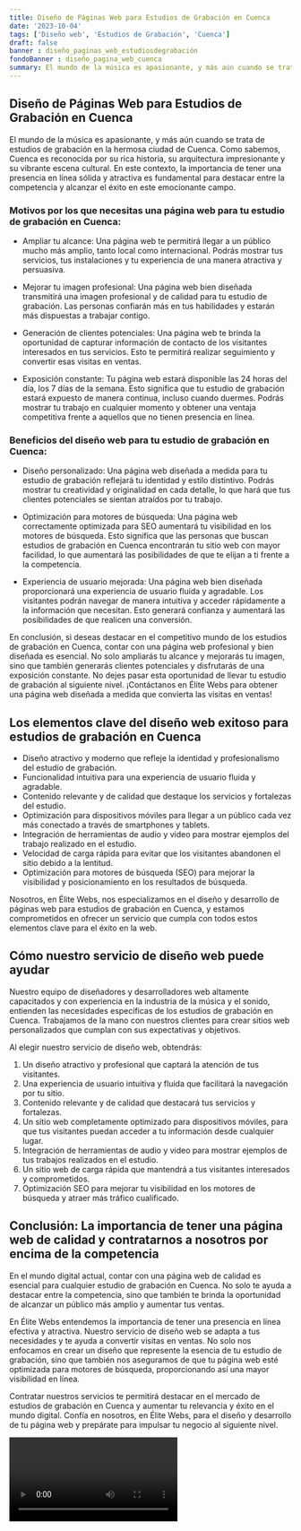 ```yaml
---
title: Diseño de Páginas Web para Estudios de Grabación en Cuenca
date: '2023-10-04'
tags: ['Diseño web', 'Estudios de Grabación', 'Cuenca']
draft: false
banner : diseño_paginas_web_estudiosdegrabación
fondoBanner : diseño_pagina_web_cuenca
summary: El mundo de la música es apasionante, y más aún cuando se trata de estudios de grabación en la hermosa ciudad de Cuenca. Como sabemos, Cuenca es reconocida por su rica historia, su arquitectura impresionante y su vibrante escena cultural. En este contexto, la importancia de tener una presencia en línea sólida y atractiva es fundamental para destacar entre la competencia y alcanzar el éxito en este emocionante campo.
---
```


## Diseño de Páginas Web para Estudios de Grabación en Cuenca

El mundo de la música es apasionante, y más aún cuando se trata de estudios de grabación en la hermosa ciudad de Cuenca. Como sabemos, Cuenca es reconocida por su rica historia, su arquitectura impresionante y su vibrante escena cultural. En este contexto, la importancia de tener una presencia en línea sólida y atractiva es fundamental para destacar entre la competencia y alcanzar el éxito en este emocionante campo.

### Motivos por los que necesitas una página web para tu estudio de grabación en Cuenca:

- Ampliar tu alcance: Una página web te permitirá llegar a un público mucho más amplio, tanto local como internacional. Podrás mostrar tus servicios, tus instalaciones y tu experiencia de una manera atractiva y persuasiva.

- Mejorar tu imagen profesional: Una página web bien diseñada transmitirá una imagen profesional y de calidad para tu estudio de grabación. Las personas confiarán más en tus habilidades y estarán más dispuestas a trabajar contigo.

- Generación de clientes potenciales: Una página web te brinda la oportunidad de capturar información de contacto de los visitantes interesados en tus servicios. Esto te permitirá realizar seguimiento y convertir esas visitas en ventas.

- Exposición constante: Tu página web estará disponible las 24 horas del día, los 7 días de la semana. Esto significa que tu estudio de grabación estará expuesto de manera continua, incluso cuando duermes. Podrás mostrar tu trabajo en cualquier momento y obtener una ventaja competitiva frente a aquellos que no tienen presencia en línea.

### Beneficios del diseño web para tu estudio de grabación en Cuenca:

- Diseño personalizado: Una página web diseñada a medida para tu estudio de grabación reflejará tu identidad y estilo distintivo. Podrás mostrar tu creatividad y originalidad en cada detalle, lo que hará que tus clientes potenciales se sientan atraídos por tu trabajo.

- Optimización para motores de búsqueda: Una página web correctamente optimizada para SEO aumentará tu visibilidad en los motores de búsqueda. Esto significa que las personas que buscan estudios de grabación en Cuenca encontrarán tu sitio web con mayor facilidad, lo que aumentará las posibilidades de que te elijan a ti frente a la competencia.

- Experiencia de usuario mejorada: Una página web bien diseñada proporcionará una experiencia de usuario fluida y agradable. Los visitantes podrán navegar de manera intuitiva y acceder rápidamente a la información que necesitan. Esto generará confianza y aumentará las posibilidades de que realicen una conversión.

En conclusión, si deseas destacar en el competitivo mundo de los estudios de grabación en Cuenca, contar con una página web profesional y bien diseñada es esencial. No solo ampliarás tu alcance y mejorarás tu imagen, sino que también generarás clientes potenciales y disfrutarás de una exposición constante. No dejes pasar esta oportunidad de llevar tu estudio de grabación al siguiente nivel. ¡Contáctanos en Élite Webs para obtener una página web diseñada a medida que convierta las visitas en ventas!

<GifSeo />

<Cta />

## Los elementos clave del diseño web exitoso para estudios de grabación en Cuenca

- Diseño atractivo y moderno que refleje la identidad y profesionalismo del estudio de grabación.
- Funcionalidad intuitiva para una experiencia de usuario fluida y agradable.
- Contenido relevante y de calidad que destaque los servicios y fortalezas del estudio.
- Optimización para dispositivos móviles para llegar a un público cada vez más conectado a través de smartphones y tablets.
- Integración de herramientas de audio y video para mostrar ejemplos del trabajo realizado en el estudio.
- Velocidad de carga rápida para evitar que los visitantes abandonen el sitio debido a la lentitud.
- Optimización para motores de búsqueda (SEO) para mejorar la visibilidad y posicionamiento en los resultados de búsqueda.

Nosotros, en Élite Webs, nos especializamos en el diseño y desarrollo de páginas web para estudios de grabación en Cuenca, y estamos comprometidos en ofrecer un servicio que cumpla con todos estos elementos clave para el éxito en la web.

## Cómo nuestro servicio de diseño web puede ayudar

Nuestro equipo de diseñadores y desarrolladores web altamente capacitados y con experiencia en la industria de la música y el sonido, entienden las necesidades específicas de los estudios de grabación en Cuenca. Trabajamos de la mano con nuestros clientes para crear sitios web personalizados que cumplan con sus expectativas y objetivos.

Al elegir nuestro servicio de diseño web, obtendrás:

1. Un diseño atractivo y profesional que captará la atención de tus visitantes.
2. Una experiencia de usuario intuitiva y fluida que facilitará la navegación por tu sitio.
3. Contenido relevante y de calidad que destacará tus servicios y fortalezas.
4. Un sitio web completamente optimizado para dispositivos móviles, para que tus visitantes puedan acceder a tu información desde cualquier lugar.
5. Integración de herramientas de audio y video para mostrar ejemplos de tus trabajos realizados en el estudio.
6. Un sitio web de carga rápida que mantendrá a tus visitantes interesados y comprometidos.
7. Optimización SEO para mejorar tu visibilidad en los motores de búsqueda y atraer más tráfico cualificado.

## Conclusión: La importancia de tener una página web de calidad y contratarnos a nosotros por encima de la competencia

En el mundo digital actual, contar con una página web de calidad es esencial para cualquier estudio de grabación en Cuenca. No solo te ayuda a destacar entre la competencia, sino que también te brinda la oportunidad de alcanzar un público más amplio y aumentar tus ventas.

En Élite Webs entendemos la importancia de tener una presencia en línea efectiva y atractiva. Nuestro servicio de diseño web se adapta a tus necesidades y te ayuda a convertir visitas en ventas. No solo nos enfocamos en crear un diseño que represente la esencia de tu estudio de grabación, sino que también nos aseguramos de que tu página web esté optimizada para motores de búsqueda, proporcionando así una mayor visibilidad en línea.

Contratar nuestros servicios te permitirá destacar en el mercado de estudios de grabación en Cuenca y aumentar tu relevancia y éxito en el mundo digital. Confía en nosotros, en Élite Webs, para el diseño y desarrollo de tu página web y prepárate para impulsar tu negocio al siguiente nivel.

<Video />

<CtaBot job='Estudios de Grabación' city='Cuenca'/>

<Gmaps query='Cuenca+españa+maps' />